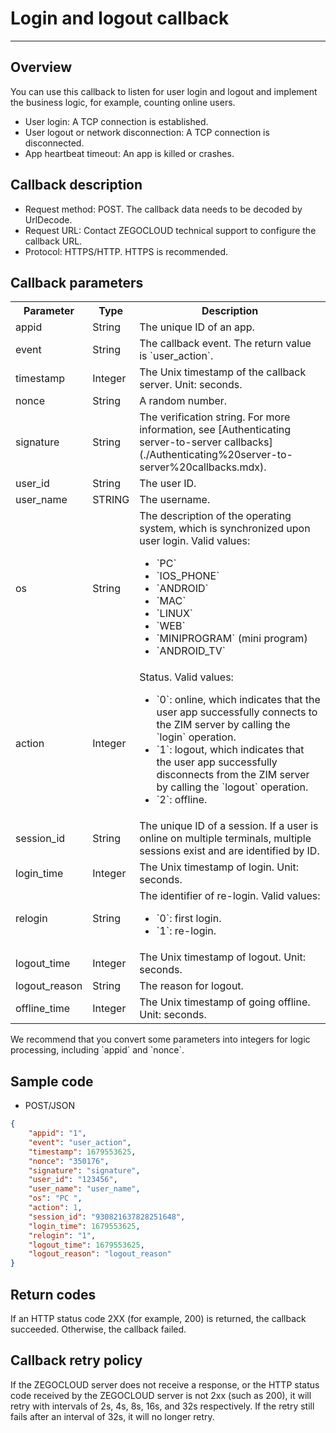 
# Login and logout callback

---


## Overview

You can use this callback to listen for user login and logout and implement the business logic, for example, counting online users.

- User login: A TCP connection is established.
- User logout or network disconnection: A TCP connection is disconnected.
- App heartbeat timeout: An app is killed or crashes.

## Callback description

- Request method: POST.
  <Note title="Note">
  The callback data needs to be decoded by UrlDecode.
  </Note>
- Request URL: Contact ZEGOCLOUD technical support to configure the callback URL.
- Protocol: HTTPS/HTTP. HTTPS is recommended.

## Callback parameters

<table>

<tbody><tr>
<th>Parameter</th>
<th>Type</th>
<th>Description</th>
</tr>
<tr>
<td>appid</td>
<td>String</td>
<td>The unique ID of an app.</td>
</tr>
<tr>
<td>event</td>
<td>String</td>
<td>The callback event. The return value is `user_action`.</td>
</tr>
<tr>
<td>timestamp</td>
<td>Integer</td>
<td>The Unix timestamp of the callback server. Unit: seconds.</td>
</tr>
<tr>
<td>nonce</td>
<td>String</td>
<td>A random number.</td>
</tr>
<tr>
<td>signature</td>
<td>String</td>
<td>The verification string. For more information, see [Authenticating server-to-server callbacks](./Authenticating%20server-to-server%20callbacks.mdx).</td>
</tr>
<tr>
<td>user_id</td>
<td>String</td>
<td>The user ID.</td>
</tr>
<tr>
<td>user_name</td>
<td>STRING</td>
<td>The username.</td>
</tr>
<tr>
<td>os</td>
<td>String</td>
<td>The description of the operating system, which is synchronized upon user login. Valid values:<ul><li>`PC`</li><li>`IOS_PHONE`</li><li>`ANDROID`</li><li>`MAC`</li><li>`LINUX`</li><li>`WEB`</li><li>`MINIPROGRAM` (mini program)</li><li>`ANDROID_TV`</li></ul></td>
</tr>
<tr>
<td>action</td>
<td>Integer</td>
<td>
Status. Valid values:
<ul>
<li>`0`: online, which indicates that the user app successfully connects to the ZIM server by calling the `login` operation.</li>
<li>`1`: logout, which indicates that the user app successfully disconnects from the ZIM server by calling the `logout` operation.</li>
<li>`2`: offline.</li>
</ul>
</td>
</tr>
<tr>
<td>session_id</td>
<td>String</td>
<td>The unique ID of a session. If a user is online on multiple terminals, multiple sessions exist and are identified by ID.</td>
</tr>
<tr>
<td>login_time</td>
<td>Integer</td>
<td>The Unix timestamp of login. Unit: seconds.</td>
</tr>
<tr>
<td>relogin</td>
<td>String</td>
<td>The identifier of re-login. Valid values:<ul><li>`0`: first login.</li><li>`1`: re-login.</li></ul></td>
</tr>
<tr>
<td>logout_time</td>
<td>Integer</td>
<td>The Unix timestamp of logout. Unit: seconds.</td>
</tr>
<tr>
<td>logout_reason</td>
<td>String</td>
<td>The reason for logout.</td>
</tr>
<tr>
<td>offline_time</td>
<td>Integer</td>
<td>The Unix timestamp of going offline. Unit: seconds.</td>
</tr>
</tbody></table>

<Note title="Note">
We recommend that you convert some parameters into integers for logic processing, including `appid` and `nonce`.
</Note>


## Sample code

- POST/JSON

```json
{
    "appid": "1",
    "event": "user_action",
    "timestamp": 1679553625,
    "nonce": "350176",
    "signature": "signature",
    "user_id": "123456",
    "user_name": "user_name",
    "os": "PC ",
    "action": 1,
    "session_id": "930821637828251648",
    "login_time": 1679553625,
    "relogin": "1",
    "logout_time": 1679553625,
    "logout_reason": "logout_reason"
}
```

## Return codes

If an HTTP status code 2XX (for example, 200) is returned, the callback succeeded. Otherwise, the callback failed.

## Callback retry policy

If the ZEGOCLOUD server does not receive a response, or the HTTP status code received by the ZEGOCLOUD server is not 2xx (such as 200), it will retry with intervals of 2s, 4s, 8s, 16s, and 32s respectively. If the retry still fails after an interval of 32s, it will no longer retry.
